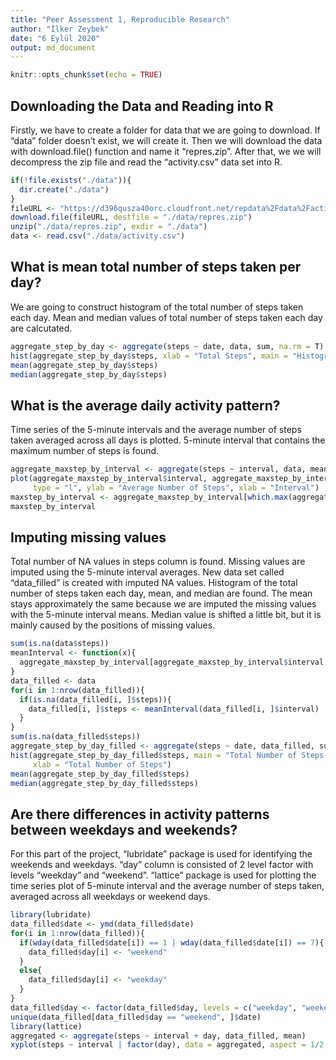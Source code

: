 ---
title: "Peer Assessment 1, Reproducible Research"
author: "İlker Zeybek"
date: "6 Eylül 2020"
output: md_document
---

```{r setup, include=FALSE}
knitr::opts_chunk$set(echo = TRUE)
```

## Downloading the Data and Reading into R

Firstly, we have to create a folder for data that we are going to download. If "data" folder doesn't exist, we will create it. Then we will download the data with download.file() function and name it "repres.zip". After that, we we will decompress the zip
file and read the "activity.csv" data set into R.

```{r cache=TRUE}
if(!file.exists("./data")){
  dir.create("./data")
}
fileURL <- "https://d396qusza40orc.cloudfront.net/repdata%2Fdata%2Factivity.zip"
download.file(fileURL, destfile = "./data/repres.zip")
unzip("./data/repres.zip", exdir = "./data")
data <- read.csv("./data/activity.csv")
```

## What is mean total number of steps taken per day?

We are going to construct histogram of the total number of steps taken each day. Mean and median values of total number of steps
taken each day are calcutated.

```{r cache=TRUE, fig.align="center"}
aggregate_step_by_day <- aggregate(steps ~ date, data, sum, na.rm = T)
hist(aggregate_step_by_day$steps, xlab = "Total Steps", main = "Histogram of Total Steps")
mean(aggregate_step_by_day$steps)
median(aggregate_step_by_day$steps)
```

## What is the average daily activity pattern?

Time series of the 5-minute intervals and the average number of steps taken averaged across all days is plotted. 5-minute interval
that contains the maximum number of steps is found.

```{r cache=TRUE, fig.align="center"}
aggregate_maxstep_by_interval <- aggregate(steps ~ interval, data, mean, na.rm = T)
plot(aggregate_maxstep_by_interval$interval, aggregate_maxstep_by_interval$steps,
     type = "l", ylab = "Average Number of Steps", xlab = "Interval")
maxstep_by_interval <- aggregate_maxstep_by_interval[which.max(aggregate_maxstep_by_interval$steps), 1]
maxstep_by_interval
```

## Imputing missing values

Total number of NA values in steps column is found. Missing values are imputed using the 5-minute interval averages. New data set called "data_filled" is created with imputed NA values. Histogram of the total number of steps taken each day, mean, and median are found. The mean stays approximately the same because we are imputed the missing values with the 5-minute interval means. Median value is shifted a little bit, but it is mainly caused by the positions of missing values.

```{r cache=TRUE, fig.align="center"}
sum(is.na(data$steps))
meanInterval <- function(x){
  aggregate_maxstep_by_interval[aggregate_maxstep_by_interval$interval == x,]$steps
}
data_filled <- data
for(i in 1:nrow(data_filled)){
  if(is.na(data_filled[i, ]$steps)){
    data_filled[i, ]$steps <- meanInterval(data_filled[i, ]$interval)
  }
}
sum(is.na(data_filled$steps))
aggregate_step_by_day_filled <- aggregate(steps ~ date, data_filled, sum)
hist(aggregate_step_by_day_filled$steps, main = "Total Number of Steps after Imputing",
     xlab = "Total Number of Steps")
mean(aggregate_step_by_day_filled$steps)
median(aggregate_step_by_day_filled$steps)
```

## Are there differences in activity patterns between weekdays and weekends?

For this part of the project, "lubridate" package is used for identifying the weekends and weekdays. "day" column is consisted of 2 level factor with levels "weekday" and "weekend". "lattice" package is used for plotting the time series plot of 5-minute interval and the average number of steps taken, averaged across all weekdays or weekend days.

```{r cache=TRUE, fig.align="center"}
library(lubridate)
data_filled$date <- ymd(data_filled$date)
for(i in 1:nrow(data_filled)){
  if(wday(data_filled$date[i]) == 1 | wday(data_filled$date[i]) == 7){
    data_filled$day[i] <- "weekend"
  }
  else{
    data_filled$day[i] <- "weekday"
  }
}
data_filled$day <- factor(data_filled$day, levels = c("weekday", "weekend"))
unique(data_filled[data_filled$day == "weekend", ]$date)
library(lattice)
aggregated <- aggregate(steps ~ interval + day, data_filled, mean)
xyplot(steps ~ interval | factor(day), data = aggregated, aspect = 1/2, type = "l")
```



